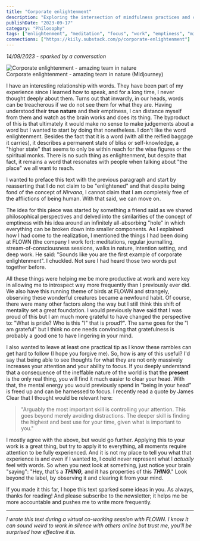 ```yaml
---
title: "Corporate enlightenment"
description: "Exploring the intersection of mindfulness practices and corporate productivity, sparked by a conversation about finding enlightenment within the workplace through meditation, nature observation, and deep focus."
publishDate: "2023-09-17"
category: "Philosophy"
tags: ["enlightenment", "meditation", "focus", "work", "emptiness", "mindfulness"]
connections: ["https://kiily.substack.com/p/corporate-enlightenment"]
---
```



*14/09/2023 - sparked by a conversation*

<div class="flex flex-col items-center justify-center">
  <Image src={corporateEnlightenmentImage} alt="Corporate enlightenment - amazing team in nature" width={600} height={400} />
  <figcaption class="mt-2 text-center text-sm text-garden-secondary dark:text-garden-dark-secondary font-body">Corporate enlightenment - amazing team in nature (Midjourney)</figcaption>
</div>

I have an interesting relationship with words. They have been part of my experience since I learned how to speak, and for a long time, I never thought deeply about them. Turns out that inwardly, in our heads, words can be treacherous if we do not see them for what they are. Having understood their **true nature** and their emptiness, I can distance myself from them and watch as the brain works and does its thing. The byproduct of this is that ultimately it would make no sense to make judgements about a word but I wanted to start by doing that nonetheless. I don't like the word enlightenment. Besides the fact that it is a word (with all the reified baggage it carries), it describes a permanent state of bliss or self-knowledge, a "higher state" that seems to only be within reach for the wise figures or the spiritual monks. There is no such thing as enlightenment, but despite that fact, it remains a word that resonates with people when talking about "the place" we all want to reach.

I wanted to preface this text with the previous paragraph and start by reasserting that I do not claim to be "enlightened" and that despite being fond of the concept of *Nirvana*, I cannot claim that I am completely free of the afflictions of being human. With that said, we can move on.

The idea for this piece was started by something a friend said as we shared philosophical perspectives and delved into the similarities of the concept of emptiness with his idea around an infinitely all-absorbing "hole" in which everything can be broken down into smaller components. As I explained how I had come to the realization, I mentioned the things I had been doing at FLOWN (the company I work for): meditations, regular journalling, stream-of-consciousness sessions, walks in nature, intention setting, and deep work. He said: "Sounds like you are the first example of corporate enlightenment". I chuckled. Not sure I had heard those two words put together before.

All these things were helping me be more productive at work and were key in allowing me to introspect way more frequently than I previously ever did. We also have this running theme of birds at FLOWN and strangely, observing these wonderful creatures became a newfound habit. Of course, there were many other factors along the way but I still think this shift of mentality set a great foundation. I would previously have said that I was proud of this but I am much more grateful to have changed the perspective to: "What is pride? Who is this "I" that is proud?". The same goes for the "I am grateful" but I think no one needs convincing that gratefulness is probably a good one to have lingering in your mind.

I also wanted to leave at least one practical tip as I know these rambles can get hard to follow (I hope you forgive me). So, how is any of this useful? I'd say that being able to see thoughts for what they are not only massively increases your attention and your ability to focus. If you deeply understand that a consequence of the ineffable nature of the world is that the **present** is the only real thing, you will find it much easier to clear your head. With that, the mental energy you would previously spend in "being in your head" is freed up and can be harnessed to focus. I recently read a quote by James Clear that I thought would be relevant here:

> "Arguably the most important skill is controlling your attention. This goes beyond merely avoiding distractions. The deeper skill is finding the highest and best use for your time, given what is important to you."

I mostly agree with the above, but would go further. Applying this to your work is a great thing, but try to apply it to everything, all moments require attention to be fully experienced. And it is not my place to tell you what that experience is and even if I wanted to, I could never represent what I *actually* feel with words. So when you next look at something, just notice your brain "saying": "Hey, that's a ***THING,*** and it has properties of this ***THING***." Look beyond the label, by observing it and clearing it from your mind.

If you made it this far, I hope this text sparked some ideas in you. As always, thanks for reading! And please subscribe to the newsletter; it helps me be more accountable and pushes me to write more frequently.

---

*I wrote this text during a virtual co-working session with FLOWN. I know it can sound weird to work in silence with others online but trust me, you'll be surprised how effective it is.* 